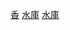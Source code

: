 {{Catnav|頁面分類|亞洲社會|香港社會|香港供水|香港水務建築}}
{{Catnav|頁面分類|中國社會|香港社會|香港供水|香港水務建築}}
{{Catnav|頁面分類|地理|水體|水庫|中国水库}}
{{Catnav|頁面分類|地理|各國地理|中国地理|中国水库}}
{{Catnav|頁面分類|各種主題的頁面分類|依中国各省来作的分类|中国各省地理|香港地理}}

{{Commonscat|Reservoirs in Hong Kong}}
{{catmore}}
[[Category:中国水库|香]]
[[Category:香港水務建築‎|水庫]]
[[Category:香港湖泊|水庫]]